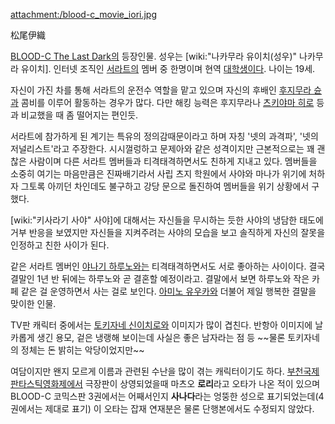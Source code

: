 attachment:/blood-c_movie_iori.jpg

松尾伊織

[[BLOOD-C The Last Dark]]의 등장인물. 성우는 [wiki:"나카무라 유이치(성우)" 나카무라 유이치]. 인터넷 조직인 [[서라트]]의 멤버 중 한명이며 현역 [[대학생]]이다. 나이는 19세.

자신이 가진 차를 통해 서라트의 운전수 역할을 맡고 있으며 자신의 후배인 [[후지무라 슌]]과 콤비를 이루어 활동하는 경우가 많다. 다만 해킹 능력은 후지무라나 [[츠키야마 히로]] 등과 비교했을 때 좀 떨어지는 편인듯.

서라트에 참가하게 된 계기는 특유의 정의감때문이라고 하며 자칭 '넷의 과격파', '넷의 저널리스트'라고 주장한다. 시시껄렁하고 문제아와 같은 성격이지만 근본적으로는 꽤 괜찮은 사람이며 다른 서라트 멤버들과 티격태격하면서도 친하게 지내고 있다. 멤버들을 소중히 여기는 마음만큼은 진짜배기라서 사립 츠지 학원에서 사야와 마나가 위기에 처하자 그토록 아끼던 차인데도 불구하고 강당 문으로 돌진하여 멤버들을 위기 상황에서 구했다.

[wiki:"키사라기 사야" 사야]에 대해서는 자신들을 무시하는 듯한 사야의 냉담한 태도에 거부 반응을 보였지만 자신들을 지켜주려는 사야의 모습을 보고 솔직하게 자신의 잘못을 인정하고 친한 사이가 된다.

같은 서라트 멤버인 [[야나기 하루노]]와는 티격태격하면서도 서로 좋아하는 사이이다. 결국 결말인 1년 반 뒤에는 하루노와 곧 결혼할 예정이라고. 결말에서 보면 하루노와 작은 카페 같은 걸 운영하면서 사는 걸로 보인다. [[아미노 유우카]]와 더불어 제일 행복한 결말을 맞이한 인물.

TV판 캐릭터 중에서는 [[토키자네 신이치로]]와 이미지가 많이 겹친다. 반항아 이미지에 날카롭게 생긴 용모, 겉은 냉랭해 보이는데 사실은 좋은 남자라는 점 등 ~~물론 토키자네의 정체는 돈 밝히는 악당이었지만~~

여담이지만 왠지 모르게 이름과 관련된 수난을 많이 겪는 캐릭터이기도 하다. [[부천국제판타스틱영화제]]에서 극장판이 상영되었을때 마츠오 '''로리'''라고 오타가 나온 적이 있으며 BLOOD-C 코믹스판 3권에서는 어째서인지 '''사나다'''라는 엉뚱한 성으로 표기되었는데(4권에서는 제대로 표기) 이 오타는 잡재 연재분은 물론 단행본에서도 수정되지 않았다.
